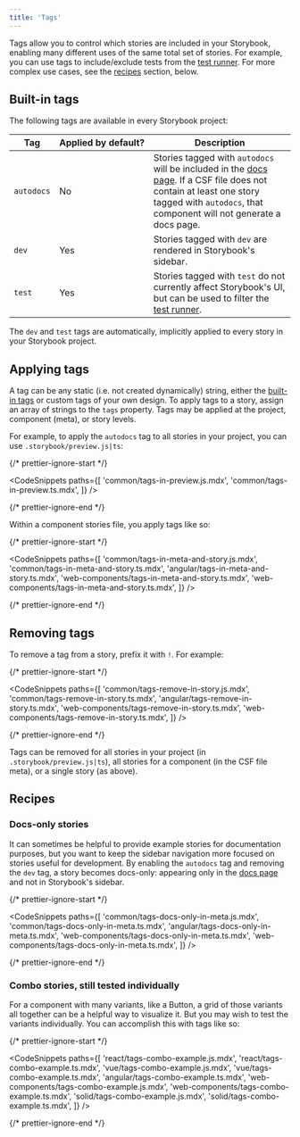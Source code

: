 ```yaml
---
title: 'Tags'
---
```


Tags allow you to control which stories are included in your Storybook, enabling many different uses of the same total set of stories. For example, you can use tags to include/exclude tests from the [test runner](../writing-tests/test-runner.md#run-tests-for-a-subset-of-stories). For more complex use cases, see the [recipes](#recipes) section, below.

## Built-in tags

The following tags are available in every Storybook project:

| Tag        | Applied&nbsp;by&nbsp;default? | Description                                                                                                                                                                                                              |
| ---------- | ----------------------------- | ------------------------------------------------------------------------------------------------------------------------------------------------------------------------------------------------------------------------ |
| `autodocs` | No                            | Stories tagged with `autodocs` will be included in the [docs page](../writing-docs/autodocs.md). If a CSF file does not contain at least one story tagged with `autodocs`, that component will not generate a docs page. |
| `dev`      | Yes                           | Stories tagged with `dev` are rendered in Storybook's sidebar.                                                                                                                                                           |
| `test`     | Yes                           | Stories tagged with `test` do not currently affect Storybook's UI, but can be used to filter the [test runner](../writing-tests/test-runner.md#run-tests-for-a-subset-of-stories).                                       |

The `dev` and `test` tags are automatically, implicitly applied to every story in your Storybook project.

## Applying tags

A tag can be any static (i.e. not created dynamically) string, either the [built-in tags](#built-in-tags) or custom tags of your own design. To apply tags to a story, assign an array of strings to the `tags` property. Tags may be applied at the project, component (meta), or story levels.

For example, to apply the `autodocs` tag to all stories in your project, you can use `.storybook/preview.js|ts`:

{/* prettier-ignore-start */}

<CodeSnippets
  paths={[
    'common/tags-in-preview.js.mdx',
    'common/tags-in-preview.ts.mdx',
  ]}
/>

{/* prettier-ignore-end */}

Within a component stories file, you apply tags like so:

{/* prettier-ignore-start */}

<CodeSnippets
  paths={[
    'common/tags-in-meta-and-story.js.mdx',
    'common/tags-in-meta-and-story.ts.mdx',
    'angular/tags-in-meta-and-story.ts.mdx',
    'web-components/tags-in-meta-and-story.ts.mdx',
    'web-components/tags-in-meta-and-story.ts.mdx',
  ]}
/>

{/* prettier-ignore-end */}

## Removing tags

To remove a tag from a story, prefix it with `!`. For example:

{/* prettier-ignore-start */}

<CodeSnippets
  paths={[
    'common/tags-remove-in-story.js.mdx',
    'common/tags-remove-in-story.ts.mdx',
    'angular/tags-remove-in-story.ts.mdx',
    'web-components/tags-remove-in-story.ts.mdx',
    'web-components/tags-remove-in-story.ts.mdx',
  ]}
/>

{/* prettier-ignore-end */}

Tags can be removed for all stories in your project (in `.storybook/preview.js|ts`), all stories for a component (in the CSF file meta), or a single story (as above).

## Recipes

### Docs-only stories

It can sometimes be helpful to provide example stories for documentation purposes, but you want to keep the sidebar navigation more focused on stories useful for development. By enabling the `autodocs` tag and removing the `dev` tag, a story becomes docs-only: appearing only in the [docs page](../writing-docs/autodocs.md) and not in Storybook's sidebar.

{/* prettier-ignore-start */}

<CodeSnippets
  paths={[
    'common/tags-docs-only-in-meta.js.mdx',
    'common/tags-docs-only-in-meta.ts.mdx',
    'angular/tags-docs-only-in-meta.ts.mdx',
    'web-components/tags-docs-only-in-meta.ts.mdx',
    'web-components/tags-docs-only-in-meta.ts.mdx',
  ]}
/>

{/* prettier-ignore-end */}

### Combo stories, still tested individually

For a component with many variants, like a Button, a grid of those variants all together can be a helpful way to visualize it. But you may wish to test the variants individually. You can accomplish this with tags like so:

{/* prettier-ignore-start */}

<CodeSnippets
  paths={[
    'react/tags-combo-example.js.mdx',
    'react/tags-combo-example.ts.mdx',
    'vue/tags-combo-example.js.mdx',
    'vue/tags-combo-example.ts.mdx',
    'angular/tags-combo-example.ts.mdx',
    'web-components/tags-combo-example.js.mdx',
    'web-components/tags-combo-example.ts.mdx',
    'solid/tags-combo-example.js.mdx',
    'solid/tags-combo-example.ts.mdx',
  ]}
/>

{/* prettier-ignore-end */}
